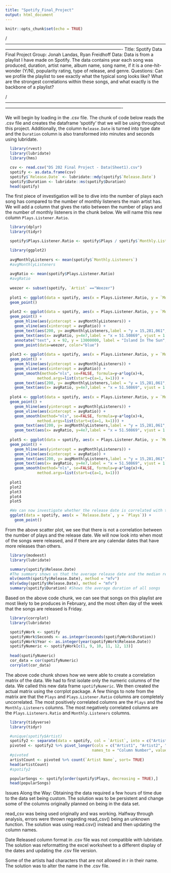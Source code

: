 ```yaml
---
title: "Spotify_Final_Project"
output: html_document
---
```


```r
knitr::opts_chunk$set(echo = TRUE)
```
/-------------------------------------------------------------------------------------------------------------------------------------------------------------------------------------------
Title: Spotify Data Final Project
Group: Jonah Landas, Ryan Freidhoff
Data: Data is from a playlist I have made on Spotify. The data contains year each song was produced, duration, artist name, album name, song name, if it is a one-hit-wonder (Y/N), popularity rating, type of release, and genre.
Questions: Can we profile the playlist to see exactly what the typical song looks like? What are the strongest correlations within these songs, and what exactly is the backbone of a playlist?

/-------------------------------------------------------------------------------------------------------------------------------------------------------------------------------------------



We will begin by loading in the .csv file. The chunk of code below reads the .csv file and creates the dataframe 'spotify' that we will be using throughout this project. Additionally, the column `Release.Date` is turned into type date and the `Duration` column is also transformed into minutes and seconds using lubridate.

```r
  library(rvest)
  library(lubridate)
  library(hms)

  csv <- read.csv("DS 202 Final Project - Data(Sheet1).csv")
  spotify <- as.data.frame(csv)
  spotify$`Release.Date` <- lubridate::mdy(spotify$`Release.Date`)
  spotify$Duration <- lubridate::ms(spotify$Duration)
  head(spotify)
```

The first piece of investigation will be to dive into the number of plays each song has compared
to the number of monthly listeners the main artist has. We will add a column that gives the ratio
between the number of plays and the number of monthly listeners in the chunk below. We will name
this new column `Plays.Listener.Ratio`.

```r
  library(dplyr)
  library(tidyr)

  spotify$Plays.Listener.Ratio <- spotify$Plays / spotify$`Monthly.Listeners`
```

```r
  library(ggplot2)
  
  avgMonthlyListeners <- mean(spotify$`Monthly.Listeners`)
  #avgMonthlyListeners
  
  avgRatio <- mean(spotify$Plays.Listener.Ratio)
  #avgRatio
  
  weezer <- subset(spotify, `Artist` =="Weezer")
  
  plot1 <- ggplot(data = spotify, aes(x = Plays.Listener.Ratio, y = `Monthly.Listeners`)) +
  geom_point() 
  
  plot2 <- ggplot(data = spotify, aes(x = Plays.Listener.Ratio, y = `Monthly.Listeners`)) +
  geom_point() +
    geom_hline(aes(yintercept = avgMonthlyListeners)) +
    geom_vline(aes(xintercept = avgRatio)) +
    geom_text(aes(200, y= avgMonthlyListeners,label = "y = 15,281,061", vjust = -0.5)) +
    geom_text(aes(x= avgRatio, y=4e7,label = "x = 51.50869", vjust = 1.5, angle = 90)) +
    annotate("text", x = 92, y = 13000000, label = "Island In The Sun", color = "Blue") +
    geom_point(data=weezer, color="blue")
  
  plot3 <- ggplot(data = spotify, aes(x = Plays.Listener.Ratio, y = `Monthly.Listeners`)) +
  geom_point() +
    geom_hline(aes(yintercept = avgMonthlyListeners)) +
    geom_vline(aes(xintercept = avgRatio)) +
    geom_smooth(method="nls", se=FALSE, formula=y~a*log(x)+k,
              method.args=list(start=c(a=1, k=1))) +
    geom_text(aes(200, y= avgMonthlyListeners,label = "y = 15,281,061", vjust = -0.5)) +
    geom_text(aes(x= avgRatio, y=4e7,label = "x = 51.50869", vjust = 1.5, angle = 90))
  
  plot4 <- ggplot(data = spotify, aes(x = Plays.Listener.Ratio, y = `Monthly.Listeners`, color = `One.Hit.Wonder..Y.N.`)) +
  geom_point() +
    geom_hline(aes(yintercept = avgMonthlyListeners)) +
    geom_vline(aes(xintercept = avgRatio)) +
    geom_smooth(method="nls", se=FALSE, formula=y~a*log(x)+k,
              method.args=list(start=c(a=1, k=1))) +
    geom_text(aes(200, y= avgMonthlyListeners,label = "y = 15,281,061", vjust = -0.5)) +
    geom_text(aes(x= avgRatio, y=4e7,label = "x = 51.50869", vjust = 1.5, angle = 90))
  
  plot5 <- ggplot(data = spotify, aes(x = Plays.Listener.Ratio, y = `Monthly.Listeners`, color = `Type.of.Release`)) +
  geom_point() +
    geom_hline(aes(yintercept = avgMonthlyListeners)) +
    geom_vline(aes(xintercept = avgRatio)) +
    geom_text(aes(200, y= avgMonthlyListeners,label = "y = 15,281,061", vjust = -0.5)) +
    geom_text(aes(x= avgRatio, y=4e7,label = "x = 51.50869", vjust = 1.5, angle = 90)) +
    geom_smooth(method="nls", se=FALSE, formula=y~a*log(x)+k,
              method.args=list(start=c(a=1, k=1)))
  
  plot1
  plot2
  plot3
  plot4
  plot5
```

```r
  #We can now investigate whether the release date is correlated with the number of plays
  ggplot(data = spotify, aes(x = `Release.Date`, y = `Plays`)) +
    geom_point()
```
From the above scatter plot, we see that there is not a correlation between the number of plays and the release date. We will now look into when most of the songs were released, and if there are any calendar dates that have more releases than others.

```r
  library(modeest)
  library(lubridate)

  summary(spotify$Release.Date)
  #The summary shows us that the average release date and the median release date are both in 2017 which agrees with the above scatter plot. The oldest song on this playlist is from 2001 and the most recent is from late 2020.
  mlv(month(spotify$Release.Date), method = "mfv")
  mlv(wday(spotify$Release.Date), method = "mfv")
  summary(spotify$Duration) #Shows the average duration of all songs
```

Based on the above code chunk, we can see that songs on this playlist are most likely to be produces in February, and the most often day of the week that the songs are released is Friday.

```r
  library(corrplot)
  library(lubridate)

  spotifyWork <- spotify
  spotifyWork$Seconds <- as.integer(seconds(spotifyWork$Duration))
  spotifyWork$Year <- as.integer(year(spotifyWork$Release.Date))
  spotifyNumeric <- spotifyWork[c(1, 9, 10, 11, 12, 13)]
  
  head(spotifyNumeric)
  cor_data = cor(spotifyNumeric)
  corrplot(cor_data)
```

The above code chunk shows how we were able to create a correlation matrix of the data. We had to first isolate only the numeric columns of the data. We called this new data frame `spotifyNumeric`. We then created the actual matrix using the corrplot package. A few things to note from the matrix are that the `Plays` and `Plays.Listener.Ratio` columns are completely uncorrelated. The most positively correlated columns are the `Plays` and the `Monthly.Listeners` columns. The most negatively correlated columns are the `Plays.Listeners.Ratio` and `Monthly.Listeners` columns.

```r
  library(tidyverse)
  library(tidyr)

  #unique(spotify$Artist)
  spotify2 <- separate(data = spotify, col = `Artist`, into = c("Artist1", "Artist2", "Artist3", "Artist4"), sep= ",")
  pivoted <- spotify2 %>% pivot_longer(cols = c("Artist1", "Artist2", "Artist3", "Artist4"), 
                                      names_to = "Column Number", values_to = "Artist Name")
  #pivoted
  artistCount <- pivoted %>% count(`Artist Name`, sort= TRUE)
  head(artistCount)
  #spotify2
```

```r
  popularSongs <- spotify[order(spotify$Plays, decreasing = TRUE),]
  head(popularSongs)
```



Issues Along the Way:
Obtaining the data required a few hours of time due to the data set being custom. The solution was to be persistent and change some of the columns originally planned on being in the data set.

read_csv was being used originally and was working. Halfway through analysis, errors were thrown regarding read_csv() being an unknown function. The solution was using read.csv() instead and then updating the column names.

Date Released column format in .csv file was not compatible with lubridate. The solution was reformatting the excel worksheet to a different display of the dates and updating the .csv file version.

Some of the artists had characters that are not allowed in r in their name. The solution was to alter the name in the .csv file.
